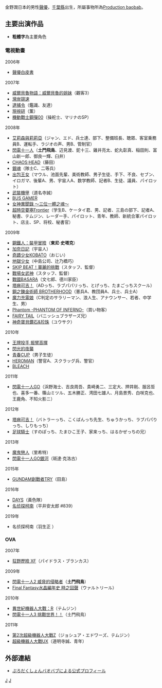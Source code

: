 {{Multiple issues|
{{unreferenced|time=2014-06-11T13:34:13+00:00}}
{{擴充|time=2009-03-08}}
}}
{{noteTA|G1=Anime}}
{{藝人
| 姓名     = 金野 潤
| 類型     = 配音員
| 圖片     = 
| 圖片尺寸 = 
| 圖片簡介 = 
| 原名     = 
| 外文名   = 
| 外文     = 
| 羅馬拼音 = Jun Konno
| 英文名   = 
| 綽號     = 
| 其他藝名 = 
| 國籍     = {{JPN}}
| 民族     = 
| 籍貫     = 
| 出生日期 = {{birth_date_and _age|1975|12|23}}
| 出生地點 = 
| 生肖     = 
| 星座     = 
| 職業     = 聲優
| 語言     = [[日語|日語]]
| 三圍     = 
| 血型     = 
| 身高     = 
| 體重     = 
| 教育程度 = 
| 宗教信仰 = 
| 配偶     = 
| 音樂類型 = 
| 演奏樂器 = 
| 出身地   = 
| 出道作   = 
| 出道日期 = 
| 代表作   = 
| 活躍年代 =
| 唱片公司 = 
| 經紀公司 = [[Production_baobab|Production baobab]]
| 網站     = 
| 相關團體 = 
| 獎項     = 
| IMDb    = 
| 音樂專輯 = 
| 電影     = 
| 電視節目 = 
| 舞臺劇   = 
| 書籍     = 
}}
金野潤{{BD|1975年|12月23日|catIdx=L}}日本的男性[[聲優|聲優]]，[[千葉縣|千葉縣]]出生，所屬事物所為[[Production_baobab|Production baobab]]。

==主要出演作品==
* '''粗體字'''為主要角色
===電視動畫===
;2006年
*[[聲優白皮書|聲優白皮書]]
;2007年
*[[威爾貝魯物語：威爾貝魯的姐妹|威爾貝魯物語：威爾貝魯的姐妹]]（觀客3）
*[[灣岸競速|灣岸競速]]
*[[逮捕令（漫畫）|逮捕令]]（鑑識、友達）
*[[現視研|現視研]]（薫）
*[[機動戰士鋼彈00|機動戰士鋼彈00]]（操舵士、マリナのSP）
;2008年
*[[艾莉森與莉莉亞|艾莉森與莉莉亞]]（ジャン、エド、兵士達、部下、整備班長、聴眾、客室乗務員B、運転手、ラジオの声、男B、管制官）
*[[閃電十一人|閃電十一人]]（'''土門飛鳥'''、辺見渡、鉈十三、雞井亮太、蛇丸彰真、稲田則、富山新一郎、御良一輝、臼井）
*[[CHAOS;HEAD|CHAOS;HEAD]]（藤田）
*[[銀魂_(動畫)|銀魂]]（隊士C、二等兵）
*[[出包王女|出包王女]]（マウル、池面先輩、美術教師、男子生徒、手下、不良、セブン、イロガマ、後輩A、男、宇宙人A、数学教師、記者B、生徒、議員、パイロット）
*[[武裝機甲|武裝機甲]]（道名寺誠）
*[[BUS_GAMER|BUS GAMER]]
*[[女神異聞錄_～三位一體之魂～|女神異聞錄 ～三位一體之魂～]]
*[[超時空要塞Frontier|超時空要塞Frontier]]（学生B、ケータイ君、男、記者、三島の部下、記者A、秘書、テムジン、レーダー手、パイロット、青年、教師、新統合軍パイロット、店主、SP、将校、秘書官）
;2009年
*[[鋼鐵人：裝甲冒險|鋼鐵人：裝甲冒險]]（'''東尼‧史塔克'''）
*[[加奈日記|加奈日記]]（宇宙人）
*[[奇蹟少女KOBATO|奇蹟少女KOBATO]]（おじい）
*[[地獄少女|地獄少女]]（中島公司、辻乃橋巧）
*[[SKIP_BEAT！華麗的挑戰|SKIP BEAT！華麗的挑戰]]（スタッフ、監督）
*[[戰場女武神|戰場女武神]]（スタッフ、監督）
*[[戰國BASARA|戰國BASARA]]（文七郎、德川家臣）
*[[塔麻可吉！|塔麻可吉！]]（ADっち、ラブパパリっち、とげっち、たまごっちスクール）
*[[鋼之鍊金術師_BROTHERHOOD|鋼之鍊金術師 BROTHERHOOD]]（憲兵A、教団員A、兵士、兵士A）
*[[魔力充電娘|魔力充電娘]]（C判定のサラリーマン、浪人生、アナウンサー、若者、中学生、男）
*[[Phantom_-PHANTOM_OF_INFERNO-|Phantom -PHANTOM OF INFERNO-]]（買い物客）
*[[FAIRY_TAIL|FAIRY TAIL]]（バニッシュブラザーズ兄）
*[[神奇寶貝鑽石&珍珠|神奇寶貝鑽石&珍珠]]（ユウサク）
;2010年
*[[王牌投手_振臂高揮|王牌投手 振臂高揮]]
*[[閃光的夜襲|閃光的夜襲]]
*[[青春CUP|青春CUP]]（男子生徒）
*[[HEROMAN|HEROMAN]]（警官A、スクラッグ兵、警官）
*[[BLEACH_境·界_(动画)|BLEACH]]
;2011年
*[[閃電十一人GO|閃電十一人GO]]（浜野海士、吉良周吾、貴崎勇二、三定大、押井剛、服呂哲也、喜多一番、篠山ミツル、五木勝正、湾田七雄人、月島景秀、白咲克也、王鹿角、不知火影ニ）
;2012年
*[[塔麻可吉！|塔麻可吉！]]（バトラーっち、こくばんっち先生、ちゅうかっち、ラブパパりっち、しりもっち）
*[[足球騎士|足球騎士]]（すのぽっち、たまひこ王子、家来っち、はるかぜっちの兄）
;2013年
*[[魔鬼戀人|魔鬼戀人]]（里希特）
*[[閃電十一人GO|閃電十一人GO銀河]]（斑達·克洛古）
;2015年
*[[GUNDAM創戰者|GUNDAM創戰者TRY]]（田島）<!--2014年10月8日起播，2015年2月18日第19話登場-->
;2016年
*[[DAYS|DAYS]]（黃色隊）
*[[名侦探柯南_(动画)|名侦探柯南]]（平井安太郎 #839）
;2019年
*名侦探柯南（羽生正<!--第937、938话-->）

===OVA===
;2007年
*[[狂野歷險_XF|狂野歷險 XF]]（パイドラス・ブランカス）
;2009年
*[[閃電十一人2_威脅的侵略者|閃電十一人2 威脅的侵略者]]（'''土門飛鳥'''）
*[[Final_Fantasy水晶編年史_時之回聲|Final Fantasy水晶編年史 時之回聲]]（ウァルトリール）
;2010年
*[[異世紀機器人大戰：R|異世紀機器人大戰：R]]（テムジン）
*[[閃電十一人3_挑戰世界！！|閃電十一人3 挑戰世界！！]]（土門飛鳥）
;2011年
*[[第2次超級機器人大戰Z|第2次超級機器人大戰Z]]（ジョシュア・エドワーズ、テムジン）
*[[超級機器人大戰UX|超級機器人大戰UX]]（道明寺誠、青年）

== 外部連結 ==
* [https://web.archive.org/web/20140714132628/http://www.pro-baobab.jp/men/konno_j/index.html ぷろだくしょんバオバブによる公式プロフィール]

[[Category:日本男性配音員|J]]
[[Category:千葉縣出身人物|J]]